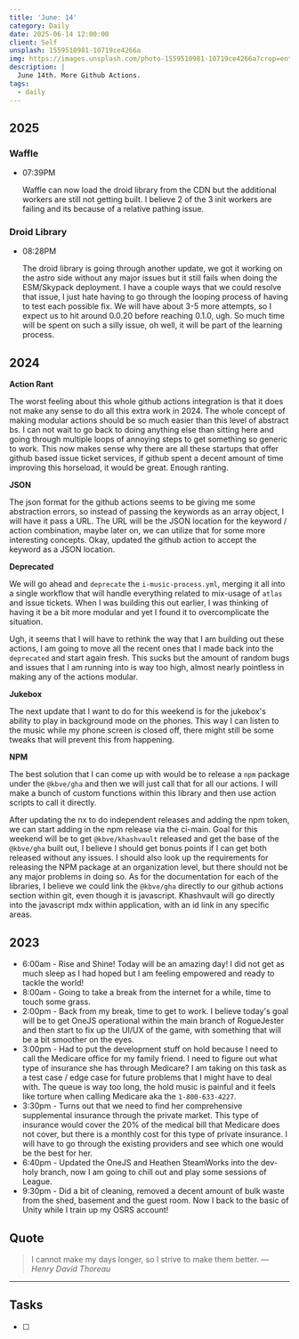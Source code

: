 ```yaml
---
title: 'June: 14'
category: Daily
date: 2025-06-14 12:00:00
client: Self
unsplash: 1559510981-10719ce4266a
img: https://images.unsplash.com/photo-1559510981-10719ce4266a?crop=entropy&cs=srgb&fm=jpg&ixid=MnwzNjM5Nzd8MHwxfHJhbmRvbXx8fHx8fHx8fDE2ODE3NDg2ODY&ixlib=rb-4.0.3&q=85
description: |
  June 14th. More Github Actions.
tags:
  - daily
---
```



## 2025

### Waffle

-   07:39PM

    Waffle can now load the droid library from the CDN but the additional workers are still not getting built.
    I believe 2 of the 3 init workers are failing and its because of a relative pathing issue.

### Droid Library

-   08:28PM

    The droid library is going through another update, we got it working on the astro side without any major issues but it still fails when doing the ESM/Skypack deployment.
    I have a couple ways that we could resolve that issue, I just hate having to go through the looping process of having to test each possible fix.
    We will have about 3-5 more attempts, so I expect us to hit around 0.0.20 before reaching 0.1.0, ugh.
    So much time will be spent on such a silly issue, oh well, it will be part of the learning process.

## 2024

**Action Rant**

The worst feeling about this whole github actions integration is that it does not make any sense to do all this extra work in 2024.
The whole concept of making modular actions should be so much easier than this level of abstract bs. 
I can not wait to go back to doing anything else than sitting here and going through multiple loops of annoying steps to get something so generic to work.
This now makes sense why there are all these startups that offer github based issue ticket services, if github spent a decent amount of time improving this horseload, it would be great.
Enough ranting.

**JSON**

The json format for the github actions seems to be giving me some abstraction errors, so instead of passing the keywords as an array object, I will have it pass a URL.
The URL will be the JSON location for the keyword / action combination, maybe later on, we can utilize that for some more interesting concepts.
Okay, updated the github action to accept the keyword as a JSON location.

**Deprecated**

We will go ahead and `deprecate` the `i-music-process.yml`, merging it all into a single workflow that will handle everything related to mix-usage of `atlas` and issue tickets.
When I was building this out earlier, I was thinking of having it be a bit more modular and yet I found it to overcomplicate the situation.

Ugh, it seems that I will have to rethink the way that I am building out these actions, I am going to move all the recent ones that I made back into the `deprecated` and start again fresh.
This sucks but the amount of random bugs and issues that I am running into is way too high, almost nearly pointless in making any of the actions modular.


**Jukebox**

The next update that I want to do for this weekend is for the jukebox's ability to play in background mode on the phones.
This way I can listen to the music while my phone screen is closed off, there might still be some tweaks that will prevent this from happening.


**NPM**

The best solution that I can come up with would be to release a `npm` package under the `@kbve/gha` and then we will just call that for all our actions.
I will make a bunch of custom functions within this library and then use action scripts to call it directly.

After updating the nx to do independent releases and adding the npm token, we can start adding in the npm release via the ci-main.
Goal for this weekend will be to get `@kbve/khashvault` released and get the base of the `@kbve/gha` built out, I believe I should get bonus points if I can get both released without any issues.
I should also look up the requirements for releasing the NPM package at an organization level, but there should not be any major problems in doing so.
As for the documentation for each of the libraries, I believe we could link the `@kbve/gha` directly to our github actions section within git, even though it is javascript.
Khashvault will go directly into the javascript mdx within application, with an id link in any specific areas.

<Adsense />

## 2023

- 6:00am - Rise and Shine! Today will be an amazing day! I did not get as much sleep as I had hoped but I am feeling empowered and ready to tackle the world! 
- 8:00am - Going to take a break from the internet for a while, time to touch some grass.
- 2:00pm - Back from my break, time to get to work. I believe today's goal will be to get OneJS operational within the main branch of RogueJester and then start to fix up the UI/UX of the game, with something that will be a bit smoother on the eyes. 
- 3:00pm - Had to put the development stuff on hold because I need to call the Medicare office for my family friend. I need to figure out what type of insurance she has through Medicare? I am taking on this task as a test case / edge case for future problems that I might have to deal with. The queue is way too long, the hold music is painful and it feels like torture when calling Medicare aka the `1-800-633-4227`. 
- 3:30pm - Turns out that we need to find her comprehensive supplemental insurance through the private market. This type of insurance would cover the 20% of the medical bill that Medicare does not cover, but there is a monthly cost for this type of private insurance. I will have to go through the existing providers and see which one would be the best for her.
- 6:40pm - Updated the OneJS and Heathen SteamWorks into the dev-holy branch, now I am going to chill out and play some sessions of League.
- 9:30pm - Did a bit of cleaning, removed a decent amount of bulk waste from the shed, basement and the guest room. Now I back to the basic of Unity while I train up my OSRS account!

## Quote

> I cannot make my days longer, so I strive to make them better.
> — <cite>Henry David Thoreau</cite>

---

## Tasks

- [ ]